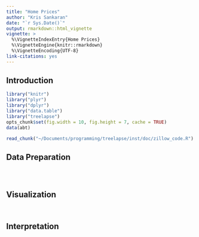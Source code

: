 ```yaml
---
title: "Home Prices"
author: "Kris Sankaran"
date: "`r Sys.Date()`"
output: rmarkdown::html_vignette
vignette: >
  %\VignetteIndexEntry{Home Prices}
  %\VignetteEngine{knitr::rmarkdown}
  %\VignetteEncoding{UTF-8}
link-citations: yes
---
```


## Introduction ##


```r
library("knitr")
library("plyr")
library("dplyr")
library("data.table")
library("treelapse")
opts_chunk$set(fig.width = 10, fig.height = 7, cache = TRUE)
data(abt)
```

```r
read_chunk("~/Documents/programming/treelapse/inst/doc/zillow_code.R")
```

## Data Preparation ##

```r
```

```r
```

```r
```

## Visualization ##

```r
```

```r
```

## Interpretation ##
